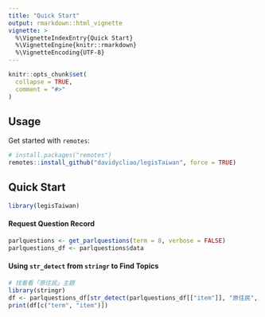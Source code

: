 ```yaml
---
title: "Quick Start"
output: rmarkdown::html_vignette
vignette: >
  %\VignetteIndexEntry{Quick Start}
  %\VignetteEngine{knitr::rmarkdown}
  %\VignetteEncoding{UTF-8}
---
```


```r
knitr::opts_chunk$set(
  collapse = TRUE,
  comment = "#>"
)
```


## Usage

Get started with `remotes`:
```r
# install.packages("remotes")
remotes::install_github("davidycliao/legisTaiwan", force = TRUE)
```


## Quick Start
```r
library(legisTaiwan)
```

#### Request Question Record

```r
parlquestions <- get_parlquestions(term = 8, verbose = FALSE)
parlquestions_df <- parlquestions$data
```

#### Using `str_detect` from `stringr` to Find Topics 
```r
# 找看看「原住民」主題
library(stringr)
df <- parlquestions_df[str_detect(parlquestions_df[["item"]], "原住民", negate = FALSE),]
print(df[c("term", "item")])
```
